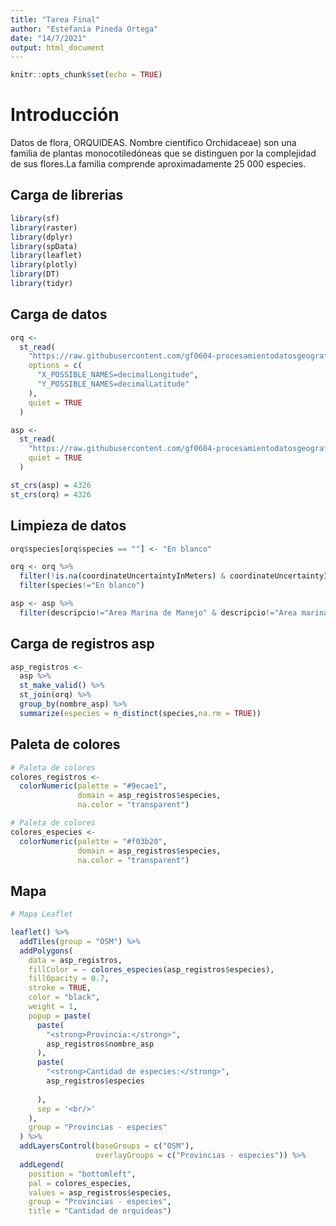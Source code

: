 ---
title: "Tarea Final"
author: "Estefanía Pineda Ortega"
date: "14/7/2021"
output: html_document
---

```{r setup, include=FALSE}
knitr::opts_chunk$set(echo = TRUE)
```

# Introducción

Datos de flora, ORQUIDEAS. Nombre científico Orchidaceae) son una familia de plantas monocotiledóneas que se distinguen por la complejidad de sus flores.La familia comprende aproximadamente 25 000 especies.

## Carga de librerias 

```{r librerias, message=FALSE, warning=FALSE}

library(sf)
library(raster)
library(dplyr)
library(spData)
library(leaflet)
library(plotly)
library(DT)
library(tidyr)

```


## Carga de datos 
```{r Carga de datos, message=FALSE, warning=FALSE}

orq <-
  st_read(
    "https://raw.githubusercontent.com/gf0604-procesamientodatosgeograficos/2021i-datos/main/gbif/orchidaceae-cr-registros.csv",
    options = c(
      "X_POSSIBLE_NAMES=decimalLongitude",
      "Y_POSSIBLE_NAMES=decimalLatitude"
    ),
    quiet = TRUE
  )

asp <-
  st_read(
    "https://raw.githubusercontent.com/gf0604-procesamientodatosgeograficos/2021i-datos/main/sinac/asp/asp-wgs84.geojson",
    quiet = TRUE
  )

st_crs(asp) = 4326
st_crs(orq) = 4326

```


## Limpieza de datos 
```{r Limpieza, message=FALSE, warning=FALSE}

orq$species[orq$species == ""] <- "En blanco"

orq <- orq %>%
  filter(!is.na(coordinateUncertaintyInMeters) & coordinateUncertaintyInMeters <= 1000)%>%
  filter(species!="En blanco")

asp <- asp %>%
  filter(descripcio!="Area Marina de Manejo" & descripcio!="Area marina protegida")

```


## Carga de registros asp 
```{r registros asp, message=FALSE, warning=FALSE}

asp_registros <-
  asp %>%
  st_make_valid() %>%
  st_join(orq) %>%
  group_by(nombre_asp) %>%
  summarize(especies = n_distinct(species,na.rm = TRUE)) 

```

## Paleta de colores 
```{r Colores, message=FALSE, warning=FALSE}
# Paleta de colores
colores_registros <-
  colorNumeric(palette = "#9ecae1",
               domain = asp_registros$especies,
               na.color = "transparent")

# Paleta de colores
colores_especies <-
  colorNumeric(palette = "#f03b20",
               domain = asp_registros$especies,
               na.color = "transparent")

```


## Mapa 
```{r MAPA, message=FALSE, warning=FALSE}
# Mapa Leaflet

leaflet() %>%
  addTiles(group = "OSM") %>%
  addPolygons(
    data = asp_registros,
    fillColor = ~ colores_especies(asp_registros$especies),
    fillOpacity = 0.7,
    stroke = TRUE,
    color = "black",
    weight = 1,
    popup = paste(
      paste(
        "<strong>Provincia:</strong>",
        asp_registros$nombre_asp
      ),
      paste(
        "<strong>Cantidad de especies:</strong>",
        asp_registros$especies
        
      ),
      sep = '<br/>'
    ),
    group = "Provincias - especies"
  ) %>%
  addLayersControl(baseGroups = c("OSM"),
                   overlayGroups = c("Provincias - especies")) %>%
  addLegend(
    position = "bottomleft",
    pal = colores_especies,
    values = asp_registros$especies,
    group = "Provincias - especies",
    title = "Cantidad de orquideas")      

```


